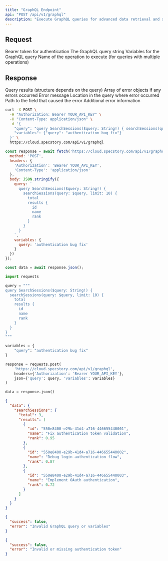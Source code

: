 ```yaml
---
title: "GraphQL Endpoint"
api: "POST /api/v1/graphql"
description: "Execute GraphQL queries for advanced data retrieval and search"
---
```


## Request

<ParamField header="Authorization" type="string" required>
  Bearer token for authentication
</ParamField>

<ParamField body="query" type="string" required>
  The GraphQL query string
</ParamField>

<ParamField body="variables" type="object">
  Variables for the GraphQL query
</ParamField>

<ParamField body="operationName" type="string">
  Name of the operation to execute (for queries with multiple operations)
</ParamField>

## Response

<ResponseField name="data" type="object">
  Query results (structure depends on the query)
</ResponseField>

<ResponseField name="errors" type="array">
  Array of error objects if any errors occurred
  <Expandable title="error">
    <ResponseField name="message" type="string">
      Error message
    </ResponseField>
    <ResponseField name="locations" type="array">
      Location in the query where error occurred
    </ResponseField>
    <ResponseField name="path" type="array">
      Path to the field that caused the error
    </ResponseField>
    <ResponseField name="extensions" type="object">
      Additional error information
    </ResponseField>
  </Expandable>
</ResponseField>

<RequestExample>

```bash cURL
curl -X POST \
  -H "Authorization: Bearer YOUR_API_KEY" \
  -H "Content-Type: application/json" \
  -d '{
    "query": "query SearchSessions($query: String!) { searchSessions(query: $query, limit: 10) { total results { id name rank } } }",
    "variables": {"query": "authentication bug fix"}
  }' \
  https://cloud.specstory.com/api/v1/graphql
```

```javascript JavaScript
const response = await fetch('https://cloud.specstory.com/api/v1/graphql', {
  method: 'POST',
  headers: {
    'Authorization': 'Bearer YOUR_API_KEY',
    'Content-Type': 'application/json'
  },
  body: JSON.stringify({
    query: `
      query SearchSessions($query: String!) {
        searchSessions(query: $query, limit: 10) {
          total
          results {
            id
            name
            rank
          }
        }
      }
    `,
    variables: {
      query: 'authentication bug fix'
    }
  })
});

const data = await response.json();
```

```python Python
import requests

query = """
query SearchSessions($query: String!) {
  searchSessions(query: $query, limit: 10) {
    total
    results {
      id
      name
      rank
    }
  }
}
"""

variables = {
    "query": "authentication bug fix"
}

response = requests.post(
    'https://cloud.specstory.com/api/v1/graphql',
    headers={'Authorization': 'Bearer YOUR_API_KEY'},
    json={'query': query, 'variables': variables}
)

data = response.json()
```

</RequestExample>

<ResponseExample>

```json 200 Success
{
  "data": {
    "searchSessions": {
      "total": 3,
      "results": [
        {
          "id": "550e8400-e29b-41d4-a716-446655440001",
          "name": "Fix authentication token validation",
          "rank": 0.95
        },
        {
          "id": "550e8400-e29b-41d4-a716-446655440002",
          "name": "Debug login authentication flow",
          "rank": 0.87
        },
        {
          "id": "550e8400-e29b-41d4-a716-446655440003",
          "name": "Implement OAuth authentication",
          "rank": 0.72
        }
      ]
    }
  }
}
```

```json 400 Bad Request
{
  "success": false,
  "error": "Invalid GraphQL query or variables"
}
```

```json 401 Unauthorized
{
  "success": false,
  "error": "Invalid or missing authentication token"
}
```

</ResponseExample>